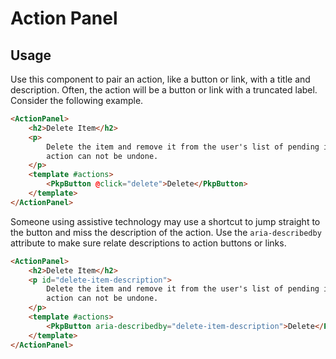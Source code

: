 

<Meta of={ActionPanelStories} />

# Action Panel

## Usage

Use this component to pair an action, like a button or link, with a title and description. Often, the action will be a button or link with a truncated label. Consider the following example.

```html
<ActionPanel>
	<h2>Delete Item</h2>
	<p>
		Delete the item and remove it from the user's list of pending items. This
		action can not be undone.
	</p>
	<template #actions>
		<PkpButton @click="delete">Delete</PkpButton>
	</template>
</ActionPanel>
```

Someone using assistive technology may use a shortcut to jump straight to the button and miss the description of the action. Use the `aria-describedby` attribute to make sure relate descriptions to action buttons or links.

```html
<ActionPanel>
	<h2>Delete Item</h2>
	<p id="delete-item-description">
		Delete the item and remove it from the user's list of pending items. This
		action can not be undone.
	</p>
	<template #actions>
		<PkpButton aria-describedby="delete-item-description">Delete</PkpButton>
	</template>
</ActionPanel>
```

<Primary />
